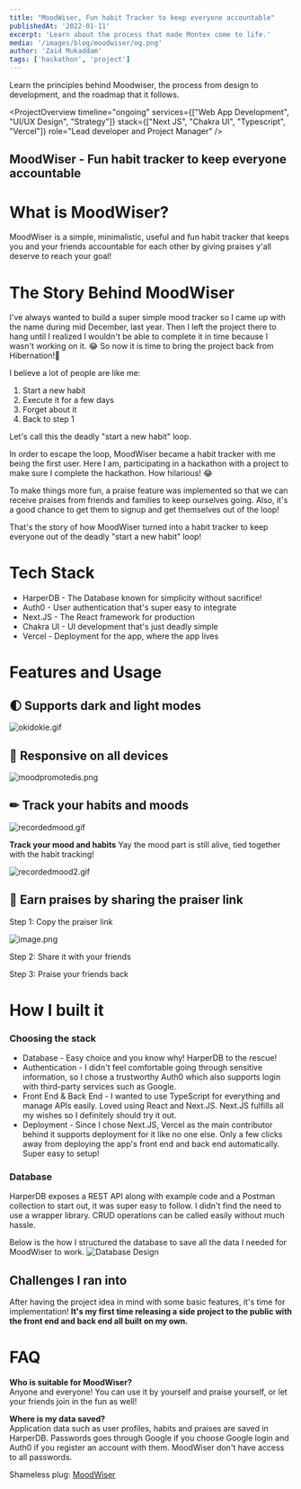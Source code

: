 ```yaml
---
title: "MoodWiser, Fun habit Tracker to keep everyone accountable"
publishedAt: '2022-01-11'
excerpt: 'Learn about the process that made Montex come to life.'
media: '/images/blog/moodwiser/og.png'
author: 'Zaid Mukaddam'
tags: ['hackathon', 'project']
---
```


<LiveLinks
  liveDemoURL="https://moodwiser.co/"
  sourceCodeURL="https://github.com/zaidmukaddam/moodwiser"
/>

Learn the principles behind Moodwiser, the process from design to development, and the roadmap that it follows.

<ProjectOverview 
  timeline="ongoing"
  services={["Web App Development", "UI/UX Design", "Strategy"]}
  stack={["Next JS", "Chakra UI", "Typescript", "Vercel"]}
  role="Lead developer and Project Manager"
/>

## MoodWiser - Fun habit tracker to keep everyone accountable

# What is MoodWiser?

MoodWiser is a simple, minimalistic, useful and fun habit tracker that keeps you and your friends accountable for each other by giving praises y'all deserve to reach your goal!

# The Story Behind MoodWiser

I've always wanted to build a super simple mood tracker so I came up with the name during mid December, last year. Then I left the project there to hang until I realized I wouldn't be able to complete it in time because I wasn't working on it. 😂 So now it is time to bring the project back from Hibernation!🦾

I believe a lot of people are like me:


1. Start a new habit
2. Execute it for a few days
3. Forget about it
4. Back to step 1

Let's call this the deadly "start a new habit" loop.

In order to escape the loop, MoodWiser became a habit tracker with me being the first user. Here I am, participating in a hackathon with a project to make sure I complete the hackathon. How hilarious! 😂

To make things more fun, a praise feature was implemented so that we can receive praises from friends and families to keep ourselves going. Also, it's a good chance to get them to signup and get themselves out of the loop!

That's the story of how MoodWiser turned into a habit tracker to keep everyone out of the deadly "start a new habit" loop!

# Tech Stack

- HarperDB - The Database known for simplicity without sacrifice!
- Auth0 - User authentication that's super easy to integrate
- Next.JS - The React framework for production
- Chakra UI - UI development that's just deadly simple
- Vercel - Deployment for the app, where the app lives

# Features and Usage
## 🌓 Supports dark and light modes

![okidokie.gif](https://cdn.hashnode.com/res/hashnode/image/upload/v1641660388295/8zjBMq55C.gif)

## 📱 Responsive on all devices

![moodpromotedis.png](https://cdn.hashnode.com/res/hashnode/image/upload/v1641660823990/n8iUGEMUZ.png)

## ✏ Track your habits and moods

![recordedmood.gif](https://cdn.hashnode.com/res/hashnode/image/upload/v1641662096783/KNavWPbQF.gif)

**Track your mood and habits**
Yay the mood part is still alive, tied together with the habit tracking!

![recordedmood2.gif](https://cdn.hashnode.com/res/hashnode/image/upload/v1641662633316/P_m4gjVQM.gif)

## 🥰 Earn praises by sharing the praiser link

Step 1: Copy the praiser link

![image.png](https://cdn.hashnode.com/res/hashnode/image/upload/v1641662806671/Yomimtxgr.png)

Step 2: Share it with your friends

Step 3: Praise your friends back


# How I built it
### Choosing the stack
- Database - Easy choice and you know why! HarperDB to the rescue!
- Authentication - I didn't feel comfortable going through sensitive information, so I chose a trustworthy Auth0 which also supports login with third-party services such as Google.
- Front End & Back End - I wanted to use TypeScript for everything and manage APIs easily. Loved using React and Next.JS. Next.JS fulfills all my wishes so I definitely should try it out.
- Deployment - Since I chose Next.JS, Vercel as the main contributor behind it supports deployment for it like no one else. Only a few clicks away from deploying the app's front end and back end automatically. Super easy to setup!

### Database
HarperDB exposes a REST API along with example code and a Postman collection to start out, it was super easy to follow. I didn't find the need to use a wrapper library. CRUD operations can be called easily without much hassle.

Below is the how I structured the database to save all the data I needed for MoodWiser to work.
![Database Design](https://raw.githubusercontent.com/zaidmukaddam/moodwiser/main/ERD.png)

## Challenges I ran into
After having the project idea in mind with some basic features, it's time for implementation! **It's my first time releasing a side project to the public with the front end and back end all built on my own.**

# FAQ
**Who is suitable for MoodWiser?**  
Anyone and everyone! You can use it by yourself and praise yourself, or let your friends join in the fun as well!

**Where is my data saved?**  
Application data such as user profiles, habits and praises are saved in HarperDB. Passwords goes through Google if you choose Google login and Auth0 if you register an account with them. MoodWiser don't have access to all passwords.

Shameless plug:  [MoodWiser](https://moodwiser.co) 